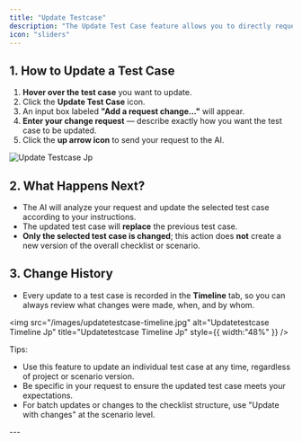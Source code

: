 ```yaml
---
title: "Update Testcase"
description: "The Update Test Case feature allows you to directly request changes to any individual test case. "
icon: "sliders"
---
```


## 1. How to Update a Test Case

1. **Hover over the test case** you want to update.
2. Click the **Update Test Case** icon.
3. An input box labeled **"Add a request change..."** will appear.
4. **Enter your change request** — describe exactly how you want the test case to be updated.
5. Click the **up arrow icon** to send your request to the AI.

![Update Testcase Jp](/images/update-testcase.jpg)

## 2. What Happens Next?

- The AI will analyze your request and update the selected test case according to your instructions.
- The updated test case will **replace** the previous test case.
- **Only the selected test case is changed**; this action does **not** create a new version of the overall checklist or scenario.

## 3. Change History

- Every update to a test case is recorded in the **Timeline** tab, so you can always review what changes were made, when, and by whom.

<img
  src="/images/updatetestcase-timeline.jpg"
  alt="Updatetestcase Timeline Jp"
  title="Updatetestcase Timeline Jp"
  style={{ width:"48%" }}
/>

<Tip>
  Tips:

  - Use this feature to update an individual test case at any time, regardless of project or scenario version.
  - Be specific in your request to ensure the updated test case meets your expectations.
  - For batch updates or changes to the checklist structure, use "Update with changes" at the scenario level.
</Tip>
---
